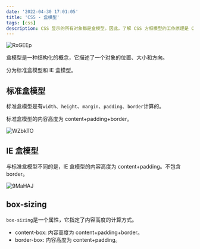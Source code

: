 ```yaml
---
date: '2022-04-30 17:01:05'
title: 'CSS - 盒模型'
tags: [css]
description: CSS 显示的所有对象都是盒模型。因此，了解 CSS 方框模型的工作原理是 CSS 的核心基础。
---
```


![RxGEEp](https://cdn.jsdelivr.net/gh/manonicu/pics@master/uPic/RxGEEp.jpg)

盒模型是一种结构化的概念，它描述了一个对象的位置、大小和方向。

分为标准盒模型和 IE 盒模型。

## 标准盒模型

标准盒模型是有`width`、`height`、`margin`、`padding`、`border`计算的。

标准盒模型的内容高度为 content+padding+border。

![WZbkTO](https://cdn.jsdelivr.net/gh/manonicu/pics@master/uPic/WZbkTO.jpg)

## IE 盒模型

与标准盒模型不同的是，IE 盒模型的内容高度为 content+padding。不包含 border。

![9MaHAJ](https://cdn.jsdelivr.net/gh/manonicu/pics@master/uPic/9MaHAJ.jpg)

## box-sizing

`box-sizing`是一个属性，它指定了内容高度的计算方式。

- content-box: 内容高度为 content+padding+border。
- border-box: 内容高度为 content+padding。
